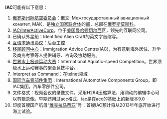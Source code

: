 '''IAC'''可能有以下意思：
# [[俄罗斯州际航空委员会|俄罗斯州际航空委员会]]：俄文: Межгосударственный авиационный комитет, МАК，是[[独立国家联合体|独立国家联合体]]的[[部|部]]，总部在[[俄罗斯|俄罗斯]][[莫斯科|莫斯科]]。
# [[IAC/InterActiveCorp|IAC/InterActiveCorp]]，位于[[美国|美国]][[曼哈顿|曼哈顿]][[切尔西|切尔西]]区，领先的互联网公司。
# 已确认外星船：Identified Alien Craft的英文字首缩写。
#[[互请求通讯协议|互请求通讯协议]]：后台工控
#[[移民顾问中心|移民顾问中心]]：Immigration Advice Centre(IAC)，为有意到海外居住、升学及商务考察等人提供辅导、咨询及协助服务。
#[[世界水上极速运动大赛|世界水上极速运动大赛]]：International Aquatic-speed Competition。世界顶级水上运动赛事的聚合竞技平台。
#Interpret as Command：在telnet领域
#[[国际汽车零部件集团|国际汽车零部件集团]]：International Automotive Components Group，即IAC集团。汽车零部件公司。
#文件格式：视频会议的录像文件，采用H264压缩算法，用网动的编辑中心可以剪辑录像。早期还用过acc格式，iac是在acc的基础上的新版本9.0
#印度首艘国产航母“[[维克拉马蒂亚|维克拉马蒂亚]]”号：首艘IAC预计将从2013年年底开始进行海上试验。 

{{disambig|Cat=三字拉丁字母缩写消歧义}}